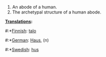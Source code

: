 #An abode of a human.
#The archetypal structure of a human abode.

'''[[Translation]]s:'''
#:*[[Finnish]]: [[talo]]
#:*[[German]]: [[Haus]], (n)
#:*[[Swedish]]: [[hus]]